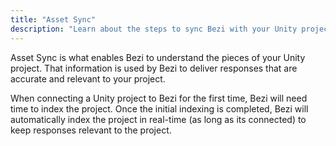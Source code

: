 ```yaml
---
title: "Asset Sync"
description: "Learn about the steps to sync Bezi with your Unity project to get customized AI assistance"
---
```


Asset Sync is what enables Bezi to understand the pieces of your Unity project. That information is used by Bezi to deliver responses that are accurate and relevant to your project.

When connecting a Unity project to Bezi for the first time, Bezi will need time to index the project. Once the initial indexing is completed, Bezi will automatically index the project in real-time (as long as its connected) to keep responses relevant to the project. 